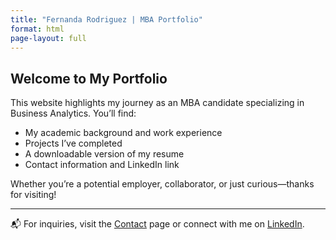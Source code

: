 ```yaml
---
title: "Fernanda Rodriguez | MBA Portfolio"
format: html
page-layout: full
---
```


## Welcome to My Portfolio

This website highlights my journey as an MBA candidate specializing in Business Analytics. You’ll find:

- My academic background and work experience  
- Projects I've completed  
- A downloadable version of my resume  
- Contact information and LinkedIn link

Whether you're a potential employer, collaborator, or just curious—thanks for visiting!

---

📬 For inquiries, visit the [Contact](contact.qmd) page or connect with me on [LinkedIn](https://www.linkedin.com/in/fernandarodrigueztamez/).
